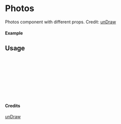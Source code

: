
<Meta of={Photos} title="unDraw/Photos" />

# Photos

Photos component with different props.
Credit: [unDraw](https://undraw.co/illustrations)

#### Example

<Canvas of={Photos.Primary} />

## Usage

```ts
import { Photos } from "yadl-ui";

const Example = () => {
  return (
      <Photos />
  );
};

export default Example;
```

#### Credits
[unDraw](https://undraw.co/illustrations)
